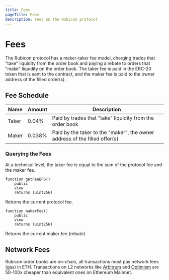 ```yaml
---
title: Fees
pageTitle: Fees
description: Fees on the Rubicon protocol
---
```


# Fees

The Rubicon protocol has a maker-taker fee model, charging trades that "take" liquidity from the order book and paying a rebate to orders that "make" liquidity on the order book. The taker fee is paid in the ERC-20 token that is sent to the contract, and the maker fee is paid to the owner address of the filled order(s).

## Fee Schedule

|  Name          | Amount | Description                                                   |
| -------------- | ------ | ------------------------------------------------------------- |
| Taker          | 0.04%  | Paid by trades that "take" liquidity from the order book      |
| Maker          | 0.038% | Paid by the taker to the "maker", the owner address of the filled offer(s) |

### Querying the Fees

At a technical level, the taker fee is equal to the sum of the protocol fee and the maker fee. 

```solidity
function getFeeBPS()
    public
    view
    returns (uint256)
```

Returns the current protocol fee.

```solidity
function makerFee() 
    public 
    view 
    returns (uint256)
```

Returns the current maker fee (rebate).

## Network Fees

Rubicon order books are on-chain, all transactions must pay network fees (gas) in ETH. Transactions on L2 networks like [Arbitrum](https://arbitrum.io/) and [Optimism](https://www.optimism.io/) are 50-100x cheaper than equivalent ones on Ethereum Mainnet.
